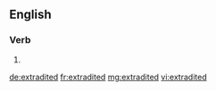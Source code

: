 ==English==

===Verb===
{{head|en}}

# {{en-past of|extradite}}

[[de:extradited]]
[[fr:extradited]]
[[mg:extradited]]
[[vi:extradited]]